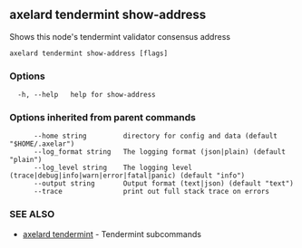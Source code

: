 ## axelard tendermint show-address

Shows this node's tendermint validator consensus address

```
axelard tendermint show-address [flags]
```

### Options

```
  -h, --help   help for show-address
```

### Options inherited from parent commands

```
      --home string         directory for config and data (default "$HOME/.axelar")
      --log_format string   The logging format (json|plain) (default "plain")
      --log_level string    The logging level (trace|debug|info|warn|error|fatal|panic) (default "info")
      --output string       Output format (text|json) (default "text")
      --trace               print out full stack trace on errors
```

### SEE ALSO

- [axelard tendermint](/cli-docs/v0_31_3/axelard_tendermint) - Tendermint subcommands
